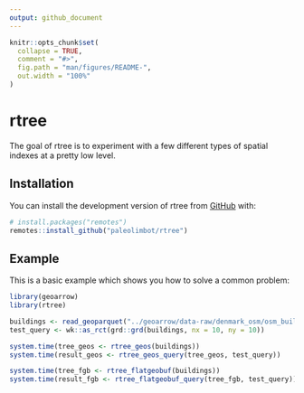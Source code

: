 ```yaml
---
output: github_document
---
```


<!-- README.md is generated from README.Rmd. Please edit that file -->

```r
knitr::opts_chunk$set(
  collapse = TRUE,
  comment = "#>",
  fig.path = "man/figures/README-",
  out.width = "100%"
)
```

# rtree

<!-- badges: start -->
<!-- badges: end -->

The goal of rtree is to experiment with a few different types of spatial indexes at a pretty low level.

## Installation

You can install the development version of rtree from [GitHub](https://github.com/) with:

``` r
# install.packages("remotes")
remotes::install_github("paleolimbot/rtree")
```

## Example

This is a basic example which shows you how to solve a common problem:

```r
library(geoarrow)
library(rtree)

buildings <- read_geoparquet("../geoarrow/data-raw/denmark_osm/osm_buildings_a-geoarrow.parquet")
test_query <- wk::as_rct(grd::grd(buildings, nx = 10, ny = 10))
```

```r
system.time(tree_geos <- rtree_geos(buildings))
system.time(result_geos <- rtree_geos_query(tree_geos, test_query))
```

```r
system.time(tree_fgb <- rtree_flatgeobuf(buildings))
system.time(result_fgb <- rtree_flatgeobuf_query(tree_fgb, test_query))
```
